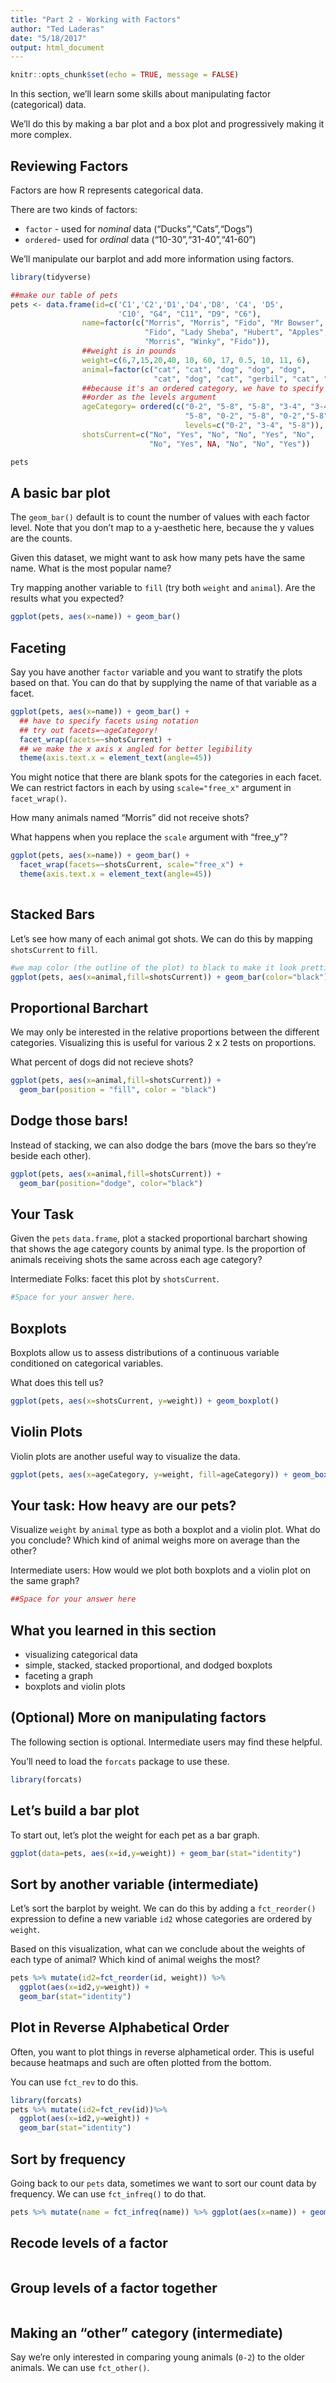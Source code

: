 ```yaml
---
title: "Part 2 - Working with Factors"
author: "Ted Laderas"
date: "5/18/2017"
output: html_document
---
```


```r
knitr::opts_chunk$set(echo = TRUE, message = FALSE)
```

In this section, we'll learn some skills about manipulating factor (categorical) data.

We'll do this by making a bar plot and a box plot and progressively making it more complex.

## Reviewing Factors 

Factors are how R represents categorical data.

There are two kinds of factors: 

+ `factor` - used for *nominal* data ("Ducks","Cats","Dogs")
+ `ordered`- used for *ordinal* data ("10-30","31-40","41-60")

We'll manipulate our barplot and add more information using factors.

```r
library(tidyverse)

##make our table of pets
pets <- data.frame(id=c('C1','C2','D1','D4','D8', 'C4', 'D5', 
                        'C10', "G4", "C11", "D9", "C6"),
                name=factor(c("Morris", "Morris", "Fido", "Mr Bowser", 
                              "Fido", "Lady Sheba", "Hubert", "Apples", "Nibbles",
                              "Morris", "Winky", "Fido")),
                ##weight is in pounds
                weight=c(6,7,15,20,40, 10, 60, 17, 0.5, 10, 11, 6),
                animal=factor(c("cat", "cat", "dog", "dog", "dog", 
                                "cat", "dog", "cat", "gerbil", "cat", "dog", "cat")),
                ##because it's an ordered category, we have to specify 
                ##order as the levels argument
                ageCategory= ordered(c("0-2", "5-8", "5-8", "3-4", "3-4", 
                                       "5-8", "0-2", "5-8", "0-2","5-8", "3-4", "5-8"), 
                                       levels=c("0-2", "3-4", "5-8")),
                shotsCurrent=c("No", "Yes", "No", "No", "Yes", "No", 
                               "No", "Yes", NA, "No", "No", "Yes"))

pets
```

## A basic bar plot

The `geom_bar()` default is to count the number of values with each factor level. Note that you don't map to a y-aesthetic here, because the y values are the counts.

Given this dataset, we might want to ask how many pets have the same name. What is the most popular name?

Try mapping another variable to `fill` (try both `weight` and `animal`). Are the results what you expected?

```r
ggplot(pets, aes(x=name)) + geom_bar()
```

## Faceting

Say you have another `factor` variable and you want to stratify the plots based on that. 
You can do that by supplying the name of that variable as a facet.

```r
ggplot(pets, aes(x=name)) + geom_bar() + 
  ## have to specify facets using notation
  ## try out facets=~ageCategory!
  facet_wrap(facets=~shotsCurrent) + 
  ## we make the x axis x angled for better legibility
  theme(axis.text.x = element_text(angle=45))
```

You might notice that there are blank spots for the categories in each facet. We can restrict factors in each by using `scale="free_x"` argument in `facet_wrap()`.

How many animals named "Morris" did not receive shots?

What happens when you replace the `scale` argument with "free_y"?

```r
ggplot(pets, aes(x=name)) + geom_bar() + 
  facet_wrap(facets=~shotsCurrent, scale="free_x") +
  theme(axis.text.x = element_text(angle=45))
  
```

## Stacked Bars

Let's see how many of each animal got shots. We can do this by mapping `shotsCurrent` to `fill`.

```r
#we map color (the outline of the plot) to black to make it look prettier
ggplot(pets, aes(x=animal,fill=shotsCurrent)) + geom_bar(color="black")
```

## Proportional Barchart

We may only be interested in the relative proportions between the different categories. Visualizing this is useful for various 2 x 2 tests on proportions.

What percent of dogs did not recieve shots?

```r
ggplot(pets, aes(x=animal,fill=shotsCurrent)) + 
  geom_bar(position = "fill", color = "black")
```

## Dodge those bars!

Instead of stacking, we can also dodge the bars (move the bars so they're beside each other).

```r
ggplot(pets, aes(x=animal,fill=shotsCurrent)) + 
  geom_bar(position="dodge", color="black")

```

## Your Task

Given the `pets` `data.frame`, plot a stacked proportional barchart showing that shows the age category counts by animal type. Is the proportion of animals receiving shots the same across each age category?

Intermediate Folks: facet this plot by `shotsCurrent`. 

```r
#Space for your answer here.
```


## Boxplots

Boxplots allow us to assess distributions of a continuous variable conditioned on categorical variables.

What does this tell us? 

```r
ggplot(pets, aes(x=shotsCurrent, y=weight)) + geom_boxplot()
```

## Violin Plots

Violin plots are another useful way to visualize the data. 

```r
ggplot(pets, aes(x=ageCategory, y=weight, fill=ageCategory)) + geom_boxplot()
```

## Your task: How heavy are our pets?

Visualize `weight` by `animal` type as both a boxplot and a violin plot. What do you conclude? Which kind of animal weighs more on average than the other?

Intermediate users: How would we plot both boxplots and a violin plot on the same graph?

```r
##Space for your answer here
```

## What you learned in this section

- visualizing categorical data
- simple, stacked, stacked proportional, and dodged boxplots 
- faceting a graph
- boxplots and violin plots

## (Optional) More on manipulating factors

The following section is optional. Intermediate users may find these helpful.

You'll need to load the `forcats` package to use these.

```r
library(forcats)
```

## Let's build a bar plot

To start out, let's plot the weight for each pet as a bar graph.

```r
ggplot(data=pets, aes(x=id,y=weight)) + geom_bar(stat="identity")
```

## Sort by another variable (intermediate)

Let's sort the barplot by weight. We can do this by adding a `fct_reorder()` expression to define a new variable `id2` whose categories are ordered by `weight`.

Based on this visualization, what can we conclude about the weights of each type of animal? Which kind of animal weighs the most?

```r
pets %>% mutate(id2=fct_reorder(id, weight)) %>% 
  ggplot(aes(x=id2,y=weight)) + 
  geom_bar(stat="identity") 
```

## Plot in Reverse Alphabetical Order

Often, you want to plot things in reverse alphametical order. This is useful because heatmaps and such are often plotted from the bottom.

You can use `fct_rev` to do this.

```r
library(forcats)
pets %>% mutate(id2=fct_rev(id))%>% 
  ggplot(aes(x=id2,y=weight)) + 
  geom_bar(stat="identity")
```

## Sort by frequency

Going back to our `pets` data, sometimes we want to sort our count data by frequency. We can use `fct_infreq()` to do that.

```r
pets %>% mutate(name = fct_infreq(name)) %>% ggplot(aes(x=name)) + geom_bar()
```

## Recode levels of a factor

```r

```

## Group levels of a factor together

```r

```

## Making an "other" category (intermediate)

Say we're only interested in comparing young animals (`0-2`) to the older animals. We can use `fct_other()`.
